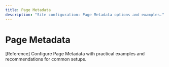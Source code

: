 ```yaml
---
title: Page Metadata
description: "Site configuration: Page Metadata options and examples."
---
```


# Page Metadata

[Reference] Configure Page Metadata with practical examples and recommendations for common setups.
